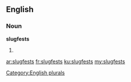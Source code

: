==English==

===Noun===
'''slugfests'''

# {{plural of|[[slugfest]]}}

[[Category:English plurals]]

[[ar:slugfests]]
[[fr:slugfests]]
[[ku:slugfests]]
[[my:slugfests]]